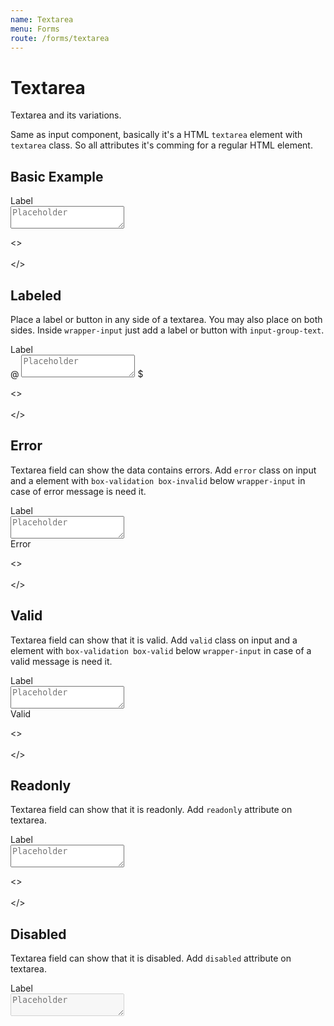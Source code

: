 ```yaml
---
name: Textarea
menu: Forms
route: /forms/textarea
---
```



# Textarea
Textarea and its variations.

Same as input component, basically it's a HTML `textarea` element with `textarea` class. So all attributes it's comming for a regular HTML element.

## Basic Example

<Playground>
  <div class='col-24'>
    <label class='display-block' for='textarea-text'>
      Label
    </label>
    <div class='wrapper-input mb-3'>
      <textarea
        class='display-block textarea'
        type='text'
        name='textarea-text'
        id='textarea-text'
        placeholder='Placeholder'
      ></textarea>
    </div>
  </div>
</Playground>

<>
<br/><br/>
</>

## Labeled
Place a label or button in any side of a textarea. You may also place on both sides. Inside `wrapper-input` just add a label or button with `input-group-text`.

<Playground>
  <div class='col-24'>
    <label class='display-block' for='textarea-text-icon-3'>
      Label
    </label>
    <div class='wrapper-input mb-3'>
      <span
        class='input-group-text'
      >
        @
      </span>
      <textarea
        class='display-block textarea'
        type='number'
        name='textarea-text-icon-3'
        id='textarea-text-icon-3'
        placeholder='Placeholder'
      ></textarea>
      <span
        class='input-group-text'
      >
        $
      </span>
    </div>
  </div>
</Playground>

<>
<br/><br/>
</>

## Error
Textarea field can show the data contains errors. Add `error` class on input and a element with `box-validation box-invalid` below `wrapper-input` in case of error message is need it.

<Playground>
  <div class='col-24'>
    <label class='display-block' for='input-text-error'>
      Label
    </label>
    <div class='wrapper-input'>
      <textarea
        class='display-block textarea error'
        type='number'
        name='textarea-text-icon-3'
        id='textarea-text-icon-3'
        placeholder='Placeholder'
      ></textarea>
    </div>
    <div class='box-validation box-invalid show mb-3'>
      <i class="fas fa-exclamation-triangle"></i>Error
    </div>
  </div>
</Playground>

<>
<br/><br/>
</>

## Valid
Textarea field can show that it is valid. Add `valid` class on input and a element with `box-validation box-valid` below `wrapper-input` in case of a valid message is need it.

<Playground>
  <div class='col-24'>
    <label class='display-block' for='input-text-valid'>
      Label
    </label>
    <div class='wrapper-input'>
      <textarea
        class='display-block textarea valid'
        type='number'
        name='textarea-text-icon-3'
        id='textarea-text-icon-3'
        placeholder='Placeholder'
      ></textarea>
    </div>
    <div class='box-validation box-valid show mb-3'>
      <i class="fas fa-check-circle"></i>Valid
    </div>
  </div>
</Playground>

<>
<br/><br/>
</>

## Readonly
Textarea field can show that it is readonly. Add `readonly` attribute on textarea.

<Playground>
  <div class='col-24'>
    <label class='display-block' for='textarea-text-readonly'>
      Label
    </label>
    <div class='wrapper-input mb-3'>
      <textarea
        class='display-block textarea'
        type='text'
        name='textarea-text-readonly'
        id='textarea-text-readonly'
        value='Readonly field'
        placeholder='Placeholder'
        readonly
      ></textarea>
    </div>
  </div>
</Playground>

<>
<br/><br/>
</>

## Disabled
Textarea field can show that it is disabled. Add `disabled` attribute on textarea.

<Playground>
  <div class='col-24'>
    <label class='display-block' for='input-text'>
      Label
    </label>
    <div class='wrapper-input'>
      <textarea
        class='display-block textarea'
        type='number'
        name='textarea-text-icon-3'
        id='textarea-text-icon-3'
        placeholder='Placeholder'
        disabled
      ></textarea>
    </div>
  </div>
</Playground>
